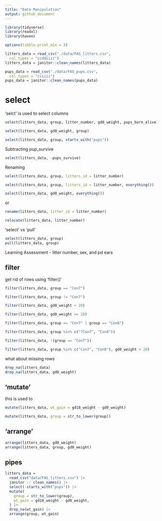 ```yaml
---
title: "Data Manipulation"
output: github_document
---
```

```r
library(tidyverse)
library(readxl)
library(haven)
```

```r
options(tibble.print_min = 3)

litters_data = read_csv("./data/FAS_litters.csv",
  col_types = "ccddiiii")
litters_data = janitor::clean_names(litters_data)

pups_data = read_csv("./data/FAS_pups.csv",
  col_types = "ciiiii")
pups_data = janitor::clean_names(pups_data)
```

# select 

'selct' is used to select columns 

```r
select(litters_data, group, litter_number, gd0_weight, pups_born_alive)

select(litters_data, gd0_weight, group)

select(litters_data, group, starts_with("pups"))
```
Subtracting pup_survive
```r
select(litters_data, -pups_survive)
```

Renaming 
```r
select(litters_data, group, litters_id = litter_number)

select(litters_data, group, litters_id = litter_number, everything())

select(litters_data, gd0_weight, everything())
```

or 

```r
rename(litters_data, litter_id = litter_number)

relocate(litters_data, litter_number)
```

'select' vs 'pull' 

```r
select(litters_data, group)
pull(litters_data, group)
```

Learning Assessment - litter number, sex, and pd ears 



## filter 
get rid of rows using 'filter()'

```r
filter(litters_data, group == "Con7")

filter(litters_data, group != "Con7")

filter(litters_data, gd0_weight > 20)

filter(litters_data, gd0_weight <= 20)

filter(litters_data, group == "Con7" | group == "Con8")

filter(litters_data, group %in% c("?Con7", "Con8"))

filter(litters_data, !(group == "Con7"))

filter(litters_data, group %in% c("Con7", "Con8"), gd0_weight > 20)
```

what about missing rows

```r
drop_na(litters_data)
drop_na(litters_data, gd0_weight)
```

## 'mutate' 
this is used to 
```r
mutate(litters_data, wt_gain = gd18_weight - gd0_weight)

mutate(litters_data, group = str_to_lower(group))

```

## 'arrange'

```r
arrange(litters_data, gd0_weight)
arrange(litters_data, group, gd0_weight)
```

## pipes 

```r
litters_data = 
  read_csv("data/FAS_litters.csv") |> 
  janitor :: clean_names() |> 
  select(-starts_with("pups")) |> 
  mutate(
    group = str_to_lower(group),
    wt_gain = gd18_weight - gd0_weight, 
  ) |> 
  drop_na(wt_gain) |> 
  arrange(group, wt_gain)
```